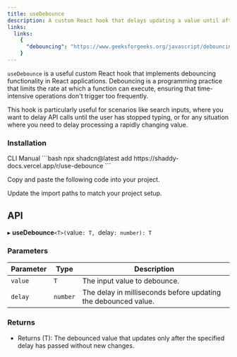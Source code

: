```yaml
---
title: useDebounce
description: A custom React hook that delays updating a value until after a specified delay.
links:
  links:
    {
      "debouncing": "https://www.geeksforgeeks.org/javascript/debouncing-in-javascript/",
    }
---
```


`useDebounce` is a useful custom React hook that implements debouncing functionality in React applications. Debouncing is a programming practice that limits the rate at which a function can execute, ensuring that time-intensive operations don't trigger too frequently.

This hook is particularly useful for scenarios like search inputs, where you want to delay API calls until the user has stopped typing, or for any situation where you need to delay processing a rapidly changing value.

<ComponentPreview name="use-debounce-example" />

### Installation

<CodeTabs>

<TabsList>
  <TabsTrigger value="cli">CLI</TabsTrigger>
  <TabsTrigger value="manual">Manual</TabsTrigger>
</TabsList>

<TabsContent value="cli">
```bash
npx shadcn@latest add https://shaddy-docs.vercel.app/r/use-debounce
```

</TabsContent>

<TabsContent value="manual">

<Steps>

<Step>Copy and paste the following code into your project.</Step>

<ComponentSource name="use-debounce" />

<Step>Update the import paths to match your project setup.</Step>

</Steps>

</TabsContent>

</CodeTabs>

## API

▸ **useDebounce**`<T>(`value`: T, `delay`: number): T`

### Parameters

| Parameter | Type     | Description                                                    |
| --------- | -------- | -------------------------------------------------------------- |
| `value`   | `T`      | The input value to debounce.                                   |
| `delay`   | `number` | The delay in milliseconds before updating the debounced value. |

### Returns

- Returns (T): The debounced value that updates only after the specified delay has passed without new changes.
